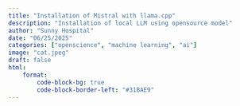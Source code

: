 ```yaml
---
title: "Installation of Mistral with llama.cpp"
description: "Installation of local LLM using opensource model"
author: "Sunny Hospital"
date: "06/25/2025"
categories: ["openscience", "machine learning", "ai"]
image: "cat.jpeg"
draft: false
html:
    format:
        code-block-bg: true
        code-block-border-left: "#31BAE9"
---
```


## 
